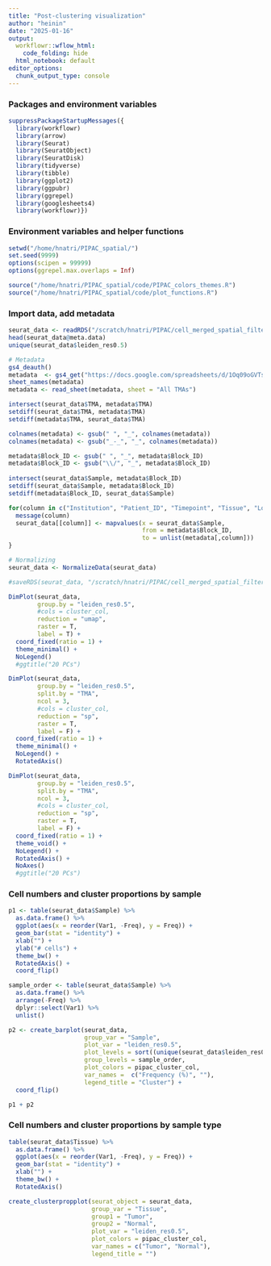 ```yaml
---
title: "Post-clustering visualization"
author: "heinin"
date: "2025-01-16"
output:
  workflowr::wflow_html:
    code_folding: hide
  html_notebook: default
editor_options:
  chunk_output_type: console
---
```


### Packages and environment variables

```r

suppressPackageStartupMessages({
  library(workflowr)
  library(arrow)
  library(Seurat)
  library(SeuratObject)
  library(SeuratDisk)
  library(tidyverse)
  library(tibble)
  library(ggplot2)
  library(ggpubr)
  library(ggrepel)
  library(googlesheets4)
  library(workflowr)})

```

### Environment variables and helper functions

```r

setwd("/home/hnatri/PIPAC_spatial/")
set.seed(9999)
options(scipen = 99999)
options(ggrepel.max.overlaps = Inf)

source("/home/hnatri/PIPAC_spatial/code/PIPAC_colors_themes.R")
source("/home/hnatri/PIPAC_spatial/code/plot_functions.R")

```

### Import data, add metadata

```r

seurat_data <- readRDS("/scratch/hnatri/PIPAC/cell_merged_spatial_filtered_splitsamples_clustered_NC50_NN20_PC20_Seurat.rds")
head(seurat_data@meta.data)
unique(seurat_data$leiden_res0.5)

```

```r

# Metadata
gs4_deauth()
metadata  <- gs4_get("https://docs.google.com/spreadsheets/d/1Oq09oGVTst_X-oC6-TGnteuSxtmsr_t6pQa0fklx6lk/edit?usp=sharing")
sheet_names(metadata)
metadata <- read_sheet(metadata, sheet = "All TMAs")

intersect(seurat_data$TMA, metadata$TMA)
setdiff(seurat_data$TMA, metadata$TMA)
setdiff(metadata$TMA, seurat_data$TMA)

colnames(metadata) <- gsub(" ", "_", colnames(metadata))
colnames(metadata) <- gsub("_-_", "_", colnames(metadata))

metadata$Block_ID <- gsub(" ", "_", metadata$Block_ID)
metadata$Block_ID <- gsub("\\/", "_", metadata$Block_ID)
  
intersect(seurat_data$Sample, metadata$Block_ID)
setdiff(seurat_data$Sample, metadata$Block_ID)
setdiff(metadata$Block_ID, seurat_data$Sample)

for(column in c("Institution", "Patient_ID", "Timepoint", "Tissue", "Location_Quadrant")){
  message(column)
  seurat_data[[column]] <- mapvalues(x = seurat_data$Sample,
                                     from = metadata$Block_ID,
                                     to = unlist(metadata[,column]))
}

# Normalizing
seurat_data <- NormalizeData(seurat_data)

#saveRDS(seurat_data, "/scratch/hnatri/PIPAC/cell_merged_spatial_filtered_splitsamples_clustered_NC50_NN20_PC20_Seurat.rds")

```

```r

DimPlot(seurat_data,
        group.by = "leiden_res0.5",
        #cols = cluster_col,
        reduction = "umap",
        raster = T,
        label = T) +
  coord_fixed(ratio = 1) +
  theme_minimal() +
  NoLegend()
  #ggtitle("20 PCs")

```

```r

DimPlot(seurat_data,
        group.by = "leiden_res0.5",
        split.by = "TMA",
        ncol = 3,
        #cols = cluster_col,
        reduction = "sp",
        raster = T,
        label = F) +
  coord_fixed(ratio = 1) +
  theme_minimal() +
  NoLegend() +
  RotatedAxis()

DimPlot(seurat_data,
        group.by = "leiden_res0.5",
        split.by = "TMA",
        ncol = 3,
        #cols = cluster_col,
        reduction = "sp",
        raster = T,
        label = F) +
  coord_fixed(ratio = 1) +
  theme_void() +
  NoLegend() +
  RotatedAxis() +
  NoAxes()
  #ggtitle("20 PCs")

```

### Cell numbers and cluster proportions by sample

```r

p1 <- table(seurat_data$Sample) %>%
  as.data.frame() %>%
  ggplot(aes(x = reorder(Var1, -Freq), y = Freq)) +
  geom_bar(stat = "identity") +
  xlab("") +
  ylab("# cells") +
  theme_bw() +
  RotatedAxis() +
  coord_flip()

sample_order <- table(seurat_data$Sample) %>%
  as.data.frame() %>%
  arrange(-Freq) %>%
  dplyr::select(Var1) %>%
  unlist()

p2 <- create_barplot(seurat_data,
                     group_var = "Sample",
                     plot_var = "leiden_res0.5",
                     plot_levels = sort((unique(seurat_data$leiden_res0.5))),
                     group_levels = sample_order,
                     plot_colors = pipac_cluster_col,
                     var_names =  c("Frequency (%)", ""),
                     legend_title = "Cluster") +
  coord_flip()

p1 + p2

```

### Cell numbers and cluster proportions by sample type

```r

table(seurat_data$Tissue) %>%
  as.data.frame() %>%
  ggplot(aes(x = reorder(Var1, -Freq), y = Freq)) +
  geom_bar(stat = "identity") +
  xlab("") +
  theme_bw() +
  RotatedAxis()

```

```r

create_clusterpropplot(seurat_object = seurat_data,
                       group_var = "Tissue",
                       group1 = "Tumor",
                       group2 = "Normal",
                       plot_var = "leiden_res0.5",
                       plot_colors = pipac_cluster_col,
                       var_names = c("Tumor", "Normal"),
                       legend_title = "")

```

